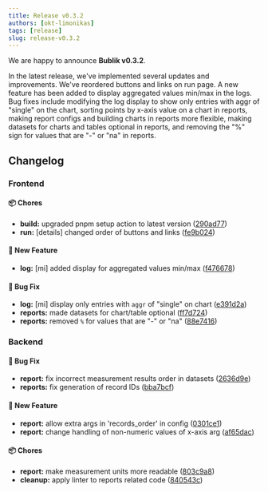 ```yaml
---
title: Release v0.3.2
authors: [okt-limonikas]
tags: [release]
slug: release-v0.3.2
---
```


We are happy to announce **Bublik v0.3.2**.

<!--truncate-->

In the latest release, we've implemented several updates and improvements. We've reordered buttons and links on run page. A new feature has been added to display aggregated values min/max in the logs. Bug fixes include modifying the log display to show only entries with aggr of "single" on the chart, sorting points by x-axis value on a chart in reports, making report configs and building charts in reports more flexible, making datasets for charts and tables optional in reports, and removing the "%" sign for values that are "-" or "na" in reports.

## Changelog

### Frontend

#### 📦 Chores

- **build:** upgraded pnpm setup action to latest version ([290ad77](https://github.com/ts-factory/bublik-ui/commit/290ad7757b9f588412c24138a45fd2d38d695ae0))
- **run:** [details] changed order of buttons and links ([fe9b024](https://github.com/ts-factory/bublik-ui/commit/fe9b0244ccf323f1278fac908e7bbe11f0724553))

#### 🚀 New Feature

- **log:** [mi] added display for aggregated values min/max ([f476678](https://github.com/ts-factory/bublik-ui/commit/f476678ca34370d6a39e2b84f099e84eb22fb138))

#### 🐛 Bug Fix

- **log:** [mi] display only entries with `aggr` of "single" on chart ([e391d2a](https://github.com/ts-factory/bublik-ui/commit/e391d2aa6a78dfed7139e6d48783641eb8b6be84))
- **reports:** made datasets for chart/table optional ([ff7d724](https://github.com/ts-factory/bublik-ui/commit/ff7d724b37885c0f1fe00c2026c7dccf2f302027))
- **reports:** removed `%` for values that are "-" or "na" ([88e7416](https://github.com/ts-factory/bublik-ui/commit/88e74167b337f2518bab036c2a0882d5cb9a9318))

### Backend

#### 🐛 Bug Fix

- **report:** fix incorrect measurement results order in datasets ([2636d9e](https://github.com/ts-factory/bublik/commit/2636d9ea9d54e41ebf0518867bbb83eea4f09019))
- **reports:** fix generation of record IDs ([bba7bcf](https://github.com/ts-factory/bublik/commit/bba7bcf351c138a3494fd7dcaac2815272cac88f))

#### 🚀 New Feature

- **report:** allow extra args in 'records\_order' in config ([0301ce1](https://github.com/ts-factory/bublik/commit/0301ce1a5d98198508d1f44869451368bfeb278c))
- **report:** change handling of non-numeric values of x-axis arg ([af65dac](https://github.com/ts-factory/bublik/commit/af65dac3645a9ef9ba195c127cba5187ae3393e5))

#### 📦 Chores

- **report:** make measurement units more readable ([803c9a8](https://github.com/ts-factory/bublik/commit/803c9a849756455ac2eb1ba1511e8c9b45492ee9))
- **cleanup:** apply linter to reports related code ([840543c](https://github.com/ts-factory/bublik/commit/840543cb6d2e9ccb75b9bcec179b11d56a4e98aa))
